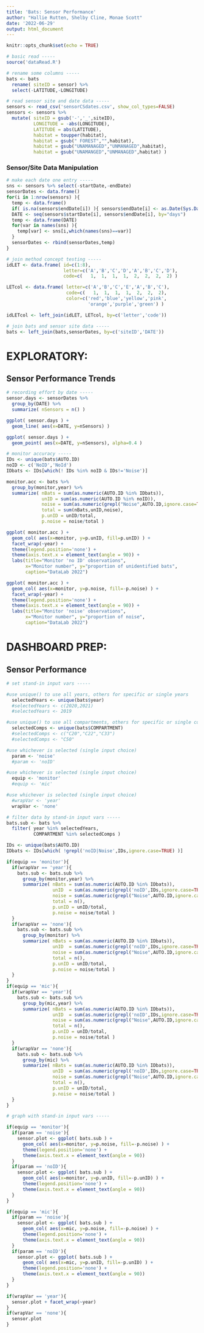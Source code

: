 ```yaml
---
title: 'Bats: Sensor Performance'
author: "Hallie Rutten, Shelby Cline, Monae Scott"
date: '2022-06-29'
output: html_document
---
```


```r
knitr::opts_chunk$set(echo = TRUE)

# basic read -----
source('dataRead.R')

# rename some columns -----
bats <- bats 
  rename( siteID = sensor) %>% 
  select(-LATITUDE,-LONGITUDE)

# read sensor site and date data -----
sensors <- read_csv('sensorCSdates.csv', show_col_types=FALSE) 
sensors <- sensors %>% 
  mutate( siteID = gsub('-','_',siteID),
          LONGITUDE = -abs(LONGITUDE), 
          LATITUDE = abs(LATITUDE),
          habitat = toupper(habitat),
          habitat = gsub(" FOREST","",habitat),
          habitat = gsub("UNAMANAGED","UNMANAGED",habitat),
          habitat = gsub("UNAMANGED","UNMANAGED",habitat) )
```

### Sensor/Site Data Manipulation

```r
# make each date one entry -----
sns <- sensors %>% select(-startDate,-endDate)
sensorDates <- data.frame()
for(i in 1:nrow(sensors) ){
  temp <- data.frame()
  if( is.na(sensors$endDate[i]) ){ sensors$endDate[i] <- as.Date(Sys.Date()) }
  DATE <- seq(sensors$startDate[i], sensors$endDate[i], by="days")
  temp <- data.frame(DATE)
  for(var in names(sns) ){
    temp[var] <- sns[i,which(names(sns)==var)]
  }
  sensorDates <- rbind(sensorDates,temp)
}
```

```r
# join method concept testing -----
idLET <- data.frame( id=c(1:8), 
                     letter=c('A','B','C','D','A','B','C','D'),
                     code=c(   1,  1,  1,  1,  2,  2,  2,  2) )

LETcol <- data.frame( letter=c('A','B','C','E','A','B','C'), 
                      code=c(   1,  1,  1,  1,  2,  2,  2),
                      color=c('red','blue','yellow','pink',
                              'orange','purple','green') )

idLETcol <- left_join(idLET, LETcol, by=c('letter','code'))
```

```r
# join bats and sensor site data -----
bats <- left_join(bats,sensorDates, by=c('siteID','DATE'))
```





# EXPLORATORY:

## Sensor Performance Trends

```r
# recording effort by date -----
sensor.days <- sensorDates %>% 
  group_by(DATE) %>% 
  summarize( nSensors = n() )

ggplot( sensor.days ) +
  geom_line( aes(x=DATE, y=nSensors) )

ggplot( sensor.days ) +
  geom_point( aes(x=DATE, y=nSensors), alpha=0.4 )
```

```r
# monitor accuracy -----
IDs <- unique(bats$AUTO.ID)
noID <- c('NoID','NoId')
IDbats <- IDs[which(! IDs %in% noID & IDs!='Noise')]

monitor.acc <- bats %>% 
  group_by(monitor,year) %>% 
  summarize( nBats = sum(as.numeric(AUTO.ID %in% IDbats)),
             unID = sum(as.numeric(AUTO.ID %in% noID)),
             noise = sum(as.numeric(grepl("Noise",AUTO.ID,ignore.case=TRUE))),
             total = sum(nBats,unID,noise),
             p.unID = unID/total, 
             p.noise = noise/total )

ggplot( monitor.acc ) +
  geom_col( aes(x=monitor, y=p.unID, fill=p.unID) ) +
  facet_wrap(~year) +
  theme(legend.position='none') +
  theme(axis.text.x = element_text(angle = 90)) +
  labs(title="Monitor 'no ID' observations",
       x="Monitor number", y="proportion of unidentified bats",
       caption="DataLab 2022")

ggplot( monitor.acc ) +
  geom_col( aes(x=monitor, y=p.noise, fill=-p.noise) ) +
  facet_wrap(~year) +
  theme(legend.position='none') +
  theme(axis.text.x = element_text(angle = 90)) +
  labs(title="Monitor 'noise' observations",
       x="Monitor number", y="proportion of noise",
       caption="DataLab 2022")
```





# DASHBOARD PREP:

## Sensor Performance

```r
# set stand-in input vars -----

#use unique() to use all years, others for specific or single years
  selectedYears <- unique(bats$year)
  #selectedYears <- c(2020,2021)
  #selectedYears <- 2019

#use unique() to use all compartments, others for specific or single compartments
  selectedComps <- unique(bats$COMPARTMENT)
  #selectedComps <- c("C20","C22","C33")
  #selectedComps <- "C50"

#use whichever is selected (single input choice)
  param <- 'noise'
  #param <- 'noID'

#use whichever is selected (single input choice)
  equip <- 'monitor'
  #equip <- 'mic'

#use whichever is selected (single input choice)
  #wrapVar <- 'year'
  wrapVar <- 'none'
```

```r
# filter data by stand-in input vars -----
bats.sub <- bats %>% 
  filter( year %in% selectedYears,
          COMPARTMENT %in% selectedComps )

IDs <- unique(bats$AUTO.ID)
IDbats <- IDs[which( !grepl('noID|Noise',IDs,ignore.case=TRUE) )]

if(equip == 'monitor'){
  if(wrapVar == 'year'){
    bats.sub <- bats.sub %>% 
      group_by(monitor,year) %>% 
      summarize( nBats = sum(as.numeric(AUTO.ID %in% IDbats)),
                 unID  = sum(as.numeric(grepl('noID',IDs,ignore.case=TRUE))),
                 noise = sum(as.numeric(grepl("Noise",AUTO.ID,ignore.case=TRUE))),
                 total = n(),
                 p.unID = unID/total, 
                 p.noise = noise/total )
  }
  if(wrapVar == 'none'){
    bats.sub <- bats.sub %>% 
      group_by(monitor) %>% 
      summarize( nBats = sum(as.numeric(AUTO.ID %in% IDbats)),
                 unID  = sum(as.numeric(grepl('noID',IDs,ignore.case=TRUE))),
                 noise = sum(as.numeric(grepl("Noise",AUTO.ID,ignore.case=TRUE))),
                 total = n(),
                 p.unID = unID/total, 
                 p.noise = noise/total )
  }
}
if(equip == 'mic'){
  if(wrapVar == 'year'){
    bats.sub <- bats.sub %>% 
      group_by(mic,year) %>% 
      summarize( nBats = sum(as.numeric(AUTO.ID %in% IDbats)),
                 unID  = sum(as.numeric(grepl('noID',IDs,ignore.case=TRUE))),
                 noise = sum(as.numeric(grepl("Noise",AUTO.ID,ignore.case=TRUE))),
                 total = n(),
                 p.unID = unID/total, 
                 p.noise = noise/total )
  }
  if(wrapVar == 'none'){
    bats.sub <- bats.sub %>% 
      group_by(mic) %>% 
      summarize( nBats = sum(as.numeric(AUTO.ID %in% IDbats)),
                 unID  = sum(as.numeric(grepl('noID',IDs,ignore.case=TRUE))),
                 noise = sum(as.numeric(grepl("Noise",AUTO.ID,ignore.case=TRUE))),
                 total = n(),
                 p.unID = unID/total, 
                 p.noise = noise/total )
  }
}
```

```r
# graph with stand-in input vars -----

if(equip == 'monitor'){
  if(param == 'noise'){
    sensor.plot <- ggplot( bats.sub ) +
      geom_col( aes(x=monitor, y=p.noise, fill=-p.noise) ) +
      theme(legend.position='none') +
      theme(axis.text.x = element_text(angle = 90))
  }
  if(param == 'noID'){
    sensor.plot <- ggplot( bats.sub ) +
      geom_col( aes(x=monitor, y=p.unID, fill=-p.unID) ) +
      theme(legend.position='none') +
      theme(axis.text.x = element_text(angle = 90))
  }
}

if(equip == 'mic'){
  if(param == 'noise'){
    sensor.plot <- ggplot( bats.sub ) +
      geom_col( aes(x=mic, y=p.noise, fill=-p.noise) ) +
      theme(legend.position='none') +
      theme(axis.text.x = element_text(angle = 90))
  }
  if(param == 'noID'){
    sensor.plot <- ggplot( bats.sub ) +
      geom_col( aes(x=mic, y=p.unID, fill=-p.unID) ) +
      theme(legend.position='none') +
      theme(axis.text.x = element_text(angle = 90))
  }
}

if(wrapVar == 'year'){
  sensor.plot + facet_wrap(~year)
}
if(wrapVar == 'none'){
  sensor.plot
}
```

